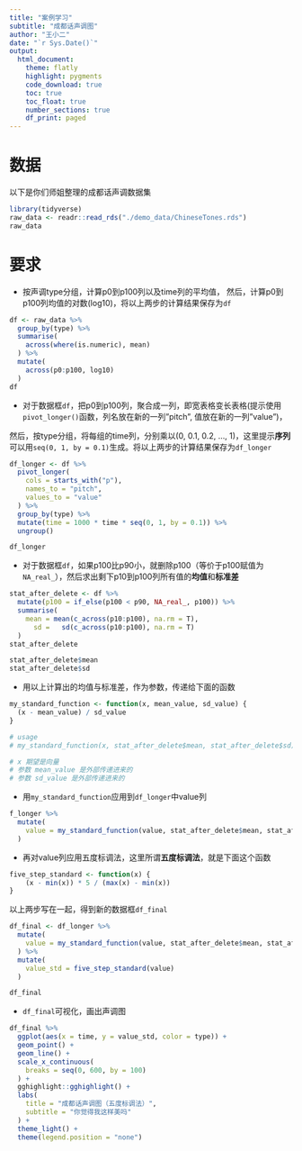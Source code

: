 ```yaml
---
title: "案例学习"
subtitle: "成都话声调图"
author: "王小二"
date: "`r Sys.Date()`"
output: 
  html_document:
    theme: flatly
    highlight: pygments
    code_download: true
    toc: true
    toc_float: true
    number_sections: true
    df_print: paged
---
```





# 数据

以下是你们师姐整理的成都话声调数据集

```r
library(tidyverse)
raw_data <- readr::read_rds("./demo_data/ChineseTones.rds")
raw_data
```



# 要求

- 按声调type分组，计算p0到p100列以及time列的平均值，
  然后，计算p0到p100列均值的对数(log10)，将以上两步的计算结果保存为`df`

```r
df <- raw_data %>% 
  group_by(type) %>% 
  summarise(
    across(where(is.numeric), mean)
  ) %>% 
  mutate(
    across(p0:p100, log10)
  )
df
```


- 对于数据框`df`，把p0到p100列，聚合成一列，即宽表格变长表格(提示使用 `pivot_longer()`函数，列名放在新的一列"pitch", 值放在新的一列"value")，

 然后，按type分组，将每组的time列，分别乘以(0, 0.1, 0.2, ..., 1)，这里提示**序列**可以用`seq(0, 1, by = 0.1)`生成。将以上两步的计算结果保存为`df_longer`

```r
df_longer <- df %>%
  pivot_longer(
    cols = starts_with("p"),
    names_to = "pitch",
    values_to = "value"
  ) %>%
  group_by(type) %>%
  mutate(time = 1000 * time * seq(0, 1, by = 0.1)) %>%
  ungroup()

df_longer
```


- 对于数据框`df`，如果p100比p90小，就删除p100（等价于p100赋值为`NA_real_`），然后求出剩下p10到p100列所有值的**均值**和**标准差**

```r
stat_after_delete <- df %>% 
  mutate(p100 = if_else(p100 < p90, NA_real_, p100)) %>%
  summarise(
    mean = mean(c_across(p10:p100), na.rm = T),
      sd =   sd(c_across(p10:p100), na.rm = T)
  )
stat_after_delete

stat_after_delete$mean
stat_after_delete$sd
```

- 用以上计算出的均值与标准差，作为参数，传递给下面的函数
```r
my_standard_function <- function(x, mean_value, sd_value) {
  (x - mean_value) / sd_value
}

# usage
# my_standard_function(x, stat_after_delete$mean, stat_after_delete$sd)

# x 期望是向量
# 参数 mean_value 是外部传递进来的
# 参数 sd_value 是外部传递进来的
```


- 用`my_standard_function`应用到`df_longer`中value列
```r
f_longer %>% 
  mutate(
    value = my_standard_function(value, stat_after_delete$mean, stat_after_delete$sd)
  )
```

- 再对value列应用五度标调法，这里所谓**五度标调法**，就是下面这个函数

```r
five_step_standard <- function(x) {
	(x - min(x)) * 5 / (max(x) - min(x))
}
```


以上两步写在一起，得到新的数据框`df_final`
```r
df_final <- df_longer %>% 
  mutate(
    value = my_standard_function(value, stat_after_delete$mean, stat_after_delete$sd)
  ) %>%
  mutate(
    value_std = five_step_standard(value)
  ) 

df_final
```



- `df_final`可视化，画出声调图

```r
df_final %>%
  ggplot(aes(x = time, y = value_std, color = type)) +
  geom_point() +
  geom_line() +
  scale_x_continuous(
    breaks = seq(0, 600, by = 100)
  ) +
  gghighlight::gghighlight() +
  labs(
    title = "成都话声调图（五度标调法）",
    subtitle = "你觉得我这样美吗"
  ) +
  theme_light() +
  theme(legend.position = "none")
```

